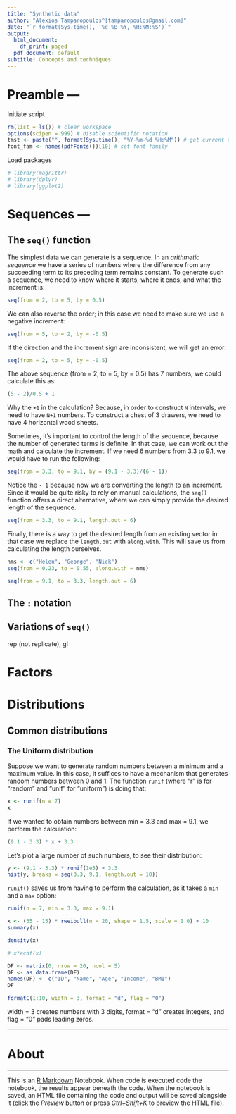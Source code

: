 ---
title: "Synthetic data"
author: "Alexios Tamparopoulos^[tamparopoulos@gmail.com]"
date: "`r format(Sys.time(), '%d %B %Y, %H:%M:%S')`"
output:
  html_document:
    df_print: paged
  pdf_document: default
subtitle: Concepts and techniques
---

# Preamble ---

Initiate script

```{r}
rm(list = ls()) # clear workspace
options(scipen = 999) # disable scientific notation
tmst <- paste("", format(Sys.time(), "%Y-%m-%d %H:%M")) # get current timestamp
font_fam <- names(pdfFonts())[10] # set font family
```

Load packages

```{r, message = FALSE}
# library(magrittr)
# library(dplyr)
# library(ggplot2)
```

# Sequences ---

## The `seq()` function

The simplest data we can generate is a sequence. In an *arithmetic sequence* we have a series of numbers where the difference from any succeeding term to its preceding term remains constant. To generate such a sequence, we need to know where it starts, where it ends, and what the increment is:

```{r}
seq(from = 2, to = 5, by = 0.5)
```

We can also reverse the order; in this case we need to make sure we use a negative increment:

```{r}
seq(from = 5, to = 2, by = -0.5)
```

If the direction and the increment sign are inconsistent, we will get an error:

```{r, error = TRUE}
seq(from = 2, to = 5, by = -0.5)
```

The above sequence (from = 2, to = 5, by = 0.5) has 7 numbers; we could calculate this as:

```{r}
(5 - 2)/0.5 + 1
```

Why the `+1` in the calculation? Because, in order to construct `N` intervals, we need to have `N+1` numbers. To construct a chest of 3 drawers, we need to have 4 horizontal wood sheets.

Sometimes, it's important to control the length of the sequence, because the number of generated terms is definite. In that case, we can work out the math and calculate the increment. If we need 6 numbers from 3.3 to 9.1, we would have to run the following:

```{r}
seq(from = 3.3, to = 9.1, by = (9.1 - 3.3)/(6 - 1))
```

Notice the `- 1` because now we are converting the length to an increment. Since it would be quite risky to rely on manual calculations, the `seq()` function offers a direct alternative, where we can simply provide the desired length of the sequence.

```{r}
seq(from = 3.3, to = 9.1, length.out = 6)
```

Finally, there is a way to get the desired length from an existing vector in that case we replace the `length.out` with `along.with`. This will save us from calculating the length ourselves.

```{r}
nms <- c("Helen", "George", "Nick")
seq(from = 0.23, to = 0.55, along.with = nms)
```

```{r}
seq(from = 9.1, to = 3.3, length.out = 6)
```

## The `:` notation

## Variations of `seq()`

rep (not replicate), gl

# Factors

# Distributions

## Common distributions

### The Uniform distribution

Suppose we want to generate random numbers between a minimum and a maximum value. In this case, it suffices to have a mechanism that generates random numbers between 0 and 1. The function `runif` (where "r" is for "random" and "unif" for "uniform") is doing that:

```{r}
x <- runif(n = 7)
x
```

If we wanted to obtain numbers between min = 3.3 and max = 9.1, we perform the calculation:

```{r}
(9.1 - 3.3) * x + 3.3
```

Let's plot a large number of such numbers, to see their distribution:

```{r}
y <- (9.1 - 3.3) * runif(1e5) + 3.3
hist(y, breaks = seq(3.3, 9.1, length.out = 10))
```

`runif()` saves us from having to perform the calculation, as it takes a `min` and a `max` option:

```{r}
runif(n = 7, min = 3.3, max = 9.1)
```

```{r}
x <- (35 - 15) * rweibull(n = 20, shape = 1.5, scale = 1.0) + 10
summary(x)
```

```{r}
density(x)
```

```{r}
# x*ecdf(x)
```



```{r}
DF <- matrix(0, nrow = 20, ncol = 5)
DF <- as.data.frame(DF)
names(DF) <- c("ID", "Name", "Age", "Income", "BMI")
DF
```

```{r}
formatC(1:10, width = 3, format = "d", flag = "0")
```

width = 3 creates numbers with 3 digits, format = "d" creates integers, and flag = "0" pads leading zeros.




----------------------------------------

# About

----------------------------------------

This is an [R Markdown](https://rmarkdown.rstudio.com) Notebook. When code is executed code the notebook, the results appear beneath the code. When the notebook is saved, an HTML file containing the code and output will be saved alongside it (click the *Preview* button or press *Ctrl+Shift+K* to preview the HTML file).
